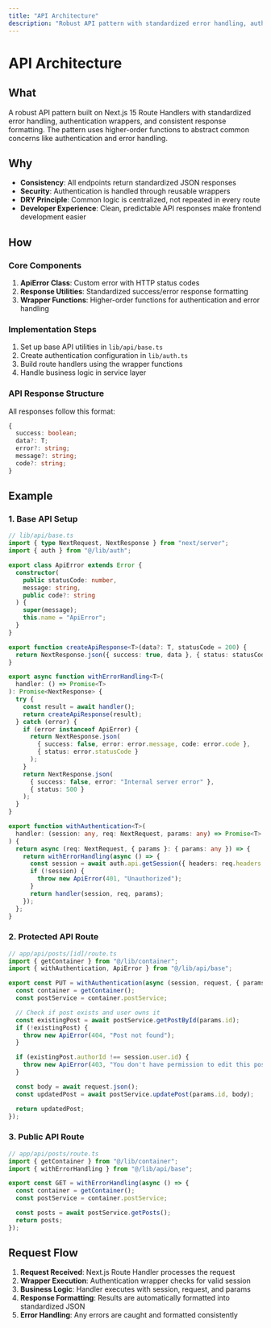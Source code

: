 ```yaml
---
title: "API Architecture"
description: "Robust API pattern with standardized error handling, authentication wrappers, and clean architecture principles"
---
```


# API Architecture

## What

A robust API pattern built on Next.js 15 Route Handlers with standardized error handling, authentication wrappers, and consistent response formatting. The pattern uses higher-order functions to abstract common concerns like authentication and error handling.

## Why

- **Consistency**: All endpoints return standardized JSON responses
- **Security**: Authentication is handled through reusable wrappers
- **DRY Principle**: Common logic is centralized, not repeated in every route
- **Developer Experience**: Clean, predictable API responses make frontend development easier

## How

### Core Components

1. **ApiError Class**: Custom error with HTTP status codes
2. **Response Utilities**: Standardized success/error response formatting
3. **Wrapper Functions**: Higher-order functions for authentication and error handling

### Implementation Steps

1. Set up base API utilities in `lib/api/base.ts`
2. Create authentication configuration in `lib/auth.ts`
3. Build route handlers using the wrapper functions
4. Handle business logic in service layer

### API Response Structure

All responses follow this format:
```typescript
{
  success: boolean;
  data?: T;
  error?: string;
  message?: string;
  code?: string;
}
```

## Example

### 1. Base API Setup
```typescript
// lib/api/base.ts
import { type NextRequest, NextResponse } from "next/server";
import { auth } from "@/lib/auth";

export class ApiError extends Error {
  constructor(
    public statusCode: number,
    message: string,
    public code?: string
  ) {
    super(message);
    this.name = "ApiError";
  }
}

export function createApiResponse<T>(data?: T, statusCode = 200) {
  return NextResponse.json({ success: true, data }, { status: statusCode });
}

export async function withErrorHandling<T>(
  handler: () => Promise<T>
): Promise<NextResponse> {
  try {
    const result = await handler();
    return createApiResponse(result);
  } catch (error) {
    if (error instanceof ApiError) {
      return NextResponse.json(
        { success: false, error: error.message, code: error.code },
        { status: error.statusCode }
      );
    }
    return NextResponse.json(
      { success: false, error: "Internal server error" },
      { status: 500 }
    );
  }
}

export function withAuthentication<T>(
  handler: (session: any, req: NextRequest, params: any) => Promise<T>
) {
  return async (req: NextRequest, { params }: { params: any }) => {
    return withErrorHandling(async () => {
      const session = await auth.api.getSession({ headers: req.headers });
      if (!session) {
        throw new ApiError(401, "Unauthorized");
      }
      return handler(session, req, params);
    });
  };
}
```

### 2. Protected API Route
```typescript
// app/api/posts/[id]/route.ts
import { getContainer } from "@/lib/container";
import { withAuthentication, ApiError } from "@/lib/api/base";

export const PUT = withAuthentication(async (session, request, { params }) => {
  const container = getContainer();
  const postService = container.postService;

  // Check if post exists and user owns it
  const existingPost = await postService.getPostById(params.id);
  if (!existingPost) {
    throw new ApiError(404, "Post not found");
  }

  if (existingPost.authorId !== session.user.id) {
    throw new ApiError(403, "You don't have permission to edit this post");
  }

  const body = await request.json();
  const updatedPost = await postService.updatePost(params.id, body);

  return updatedPost;
});
```

### 3. Public API Route
```typescript
// app/api/posts/route.ts
import { getContainer } from "@/lib/container";
import { withErrorHandling } from "@/lib/api/base";

export const GET = withErrorHandling(async () => {
  const container = getContainer();
  const postService = container.postService;

  const posts = await postService.getPosts();
  return posts;
});
```

## Request Flow

1. **Request Received**: Next.js Route Handler processes the request
2. **Wrapper Execution**: Authentication wrapper checks for valid session
3. **Business Logic**: Handler executes with session, request, and params
4. **Response Formatting**: Results are automatically formatted into standardized JSON
5. **Error Handling**: Any errors are caught and formatted consistently